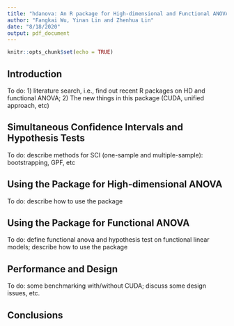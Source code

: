 ```yaml
---
title: "hdanova: An R package for High-dimensional and Functional ANOVA"
author: "Fangkai Wu, Yinan Lin and Zhenhua Lin"
date: "8/18/2020"
output: pdf_document
---
```


```r
knitr::opts_chunk$set(echo = TRUE)
```

## Introduction

To do: 1) literature search, i.e., find out recent R packages on HD and functional ANOVA; 2) The new things in this package (CUDA, unified approach, etc)

## Simultaneous Confidence Intervals and Hypothesis Tests

To do: describe methods for SCI (one-sample and multiple-sample): bootstrapping, GPF, etc

## Using the Package for High-dimensional ANOVA

To do: describe how to use the package

## Using the Package for Functional ANOVA

To do: define functional anova and hypothesis test on functional linear models; describe how to use the package

## Performance and Design

To do: some benchmarking with/without CUDA; discuss some design issues, etc.

## Conclusions
